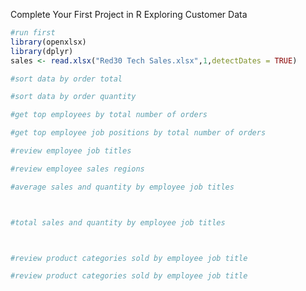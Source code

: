 Complete Your First Project in R
Exploring Customer Data

```{r}
#run first
library(openxlsx)
library(dplyr)
sales <- read.xlsx("Red30 Tech Sales.xlsx",1,detectDates = TRUE)
```

```{r}
#sort data by order total

```


```{r}
#sort data by order quantity

```


```{r}
#get top employees by total number of orders

```

```{r}
#get top employee job positions by total number of orders

```

```{r}
#review employee job titles


```

```{r}
#review employee sales regions


```

```{r}
#average sales and quantity by employee job titles




```

```{r}
#total sales and quantity by employee job titles




```

```{r}
#review product categories sold by employee job title

```

```{r}
#review product categories sold by employee job title

```

